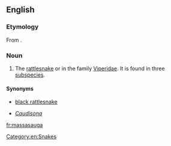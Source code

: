 ==English==
{{wikipedia}}

===Etymology===
From {{etyl|oj}} {{term|massasauga||great river mouth|lang=oj|sc=Latn}}.

===Noun===
{{en-noun}}

# The [[rattlesnake]] {{taxlink|Crotalus catenatus|species}} or {{taxlink|Sistrurus catenatus|species}} in the family [[Viperidae]]. It is found in three [[subspecies]].

====Synonyms====
* {{sense|dated}} [[black rattlesnake]]
* {{sense|taxonomic genus}} ''[[Caudisona]]''

[[Category:en:Snakes]]

[[fr:massasauga]]